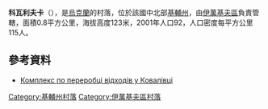 {{coord|51|6|23|N|29|58|36|E|scale:30000|display=title}}

'''科瓦利夫卡'''（{{lang-uk|Ковалівка}}），是[[烏克蘭|烏克蘭]]的村落，位於該國中北部[[基輔州|基輔州]]，由[[伊萬基夫區|伊萬基夫區]]負責管轄，面積0.8平方公里，海拔高度123米，2001年人口92，人口密度每平方公里115人。

==參考資料==
*[http://www.tribunapraci.com.ua/publikatcii/20232--pavlo-smovzh.html Комплекс по переробці відходів у Ковалівці] {{Wayback|url=http://www.tribunapraci.com.ua/publikatcii/20232--pavlo-smovzh.html |date=20161110235016 }}

{{DEFAULTSORT:Ковалівка}}
[[Category:基輔州村落|Category:基輔州村落]]
[[Category:伊萬基夫區村落|Category:伊萬基夫區村落]]


{{Kiev-geo-stub}}
